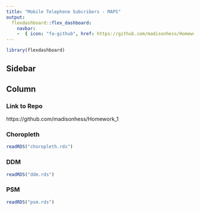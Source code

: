 ```yaml
---
title: "Mobile Telephone Subcribers - MAPS"
output:
  flexdashboard::flex_dashboard:
    navbar:
    -  { icon: "fa-github", href: https://github.com/madisonhess/Homework_1, align: right }
---
```


```r
library(flexdashboard)
```

## Sidebar {.sidebar}


## Column {.tabset .tabset-fade}

### Link to Repo

https://github.com/madisonhess/Homework_1

### Choropleth

```r
readRDS("choropleth.rds")
```


### DDM

```r
readRDS("ddm.rds")
```

### PSM

```r
readRDS("psm.rds")
```
